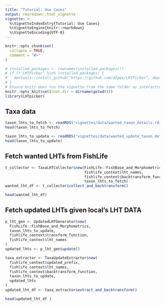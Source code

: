 ```yaml
---
title: "Tutorial: Use Cases"
output: rmarkdown::html_vignette
vignette: >
  %\VignetteIndexEntry{Tutorial: Use Cases}
  %\VignetteEngine{knitr::rmarkdown}
  %\VignetteEncoding{UTF-8}
---
```


```r
knitr::opts_chunk$set(
  collapse = TRUE,
  comment = "#>"
)
```

```r
# installed_packages <- rownames(installed.packages())
# if (!'LHTPicker' %in% installed_packages) {
#   devtools::install_github("https://github.com/d2gex/LHTPicker", dep=TRUE)
# }
# Ensure knitr does run the vignette from the same folder as interactively
knitr::opts_knit$set(root.dir = dirname(getwd()))
library(LHTpicker)
```

## Taxa data
```r
taxon_lhts_to_fetch <- readRDS("vignettes/data/wanted_taxon_details.rds")
head(taxon_lhts_to_fetch)
```
```r
taxon_lhts_to_update <- readRDS("vignettes/data/wanted_update_taxon_details.rds")
head(taxon_lhts_to_update)
```
## Fetch wanted LHTs from FishLife
```r
t_collector <- TaxaLHTCollector$new(FishLife::FishBase_and_Morphometrics,
                                    fishlife_context$lht_names,
                                    fishlife_context$backtransform_function,
                                    taxon_lhts_to_fetch)
wanted_lht_df <- t_collector$collect_and_backtransform()
```
```r
head(wanted_lht_df)
```
## Fetch updated LHTs given local's LHT DATA
```r
p_lht_gen <- UpdatedLHTGenerator$new(
  FishLife::FishBase_and_Morphometrics,
  taxon_lhts_to_update,
  fishlife_context$transform_function,
  fishlife_context$lht_names
)
updated_lhts <- p_lht_gen$update()

taxa_extractor <- TaxaUpdateExtractor$new(
  fishlife_context$updated_prefix,
  fishlife_context$lht_names,
  fishlife_context$backtransform_function,
  taxon_lhts_to_update,
  updated_lhts
)
updated_lht_df <- taxa_extractor$extract_and_backtransform()
```
```r
head(updated_lht_df )
```